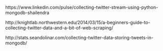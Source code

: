 

https://www.linkedin.com/pulse/collecting-twitter-stream-using-python-mongodb-shailendra

http://knightlab.northwestern.edu/2014/03/15/a-beginners-guide-to-collecting-twitter-data-and-a-bit-of-web-scraping/

http://stats.seandolinar.com/collecting-twitter-data-storing-tweets-in-mongodb/
